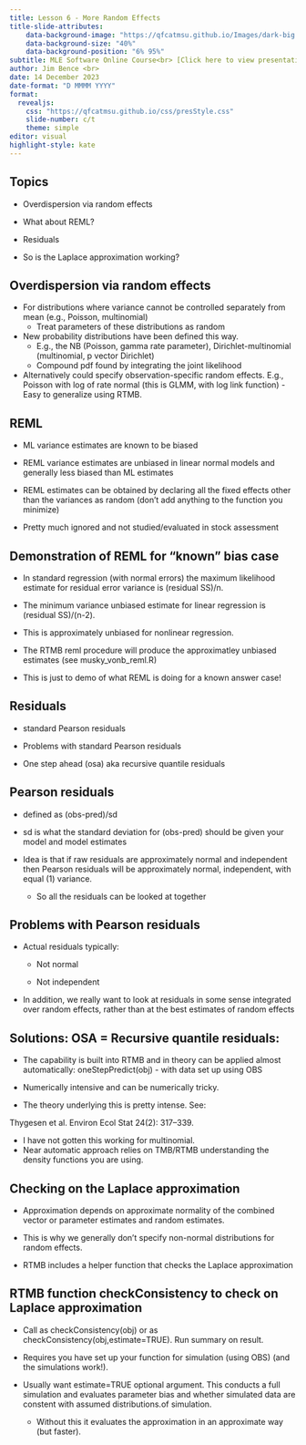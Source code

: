 ```yaml
---
title: Lesson 6 - More Random Effects 
title-slide-attributes:
    data-background-image: "https://qfcatmsu.github.io/Images/dark-big.png"  
    data-background-size: "40%"
    data-background-position: "6% 95%"
subtitle: MLE Software Online Course<br> [Click here to view presentation online](https://qfcatmsu.github.io/MLE-Software/lesson6/MLE_lec6.html){style="position:absolute;top:40%;left:35%;font-size:20px;"}
author: Jim Bence <br>
date: 14 December 2023
date-format: "D MMMM YYYY"
format: 
  revealjs:
    css: "https://qfcatmsu.github.io/css/presStyle.css"
    slide-number: c/t  
    theme: simple 
editor: visual
highlight-style: kate
---
```


## Topics

-   Overdispersion via random effects

-   What about REML?

-   Residuals

-   So is the Laplace approximation working?

## Overdispersion via random effects

-   For distributions where variance cannot be controlled separately from mean (e.g., Poisson, multinomial)
    -   Treat parameters of these distributions as random
-   New probability distributions have been defined this way.
    -   E.g., the NB (Poisson, gamma rate parameter), Dirichlet-multinomial (multinomial, p vector Dirichlet)
    -   Compound pdf found by integrating the joint likelihood
-   Alternatively could specify observation-specific random effects. E.g., Poisson with log of rate normal (this is GLMM, with log link function) - Easy to generalize using RTMB.

## REML

-   ML variance estimates are known to be biased

-   REML variance estimates are unbiased in linear normal models and generally less biased than ML estimates

-   REML estimates can be obtained by declaring all the fixed effects other than the variances as random (don't add anything to the function you minimize)

-   Pretty much ignored and not studied/evaluated in stock assessment

## Demonstration of REML for "known" bias case

-   In standard regression (with normal errors) the maximum likelihood estimate for residual error variance is (residual SS)/n.

-   The minimum variance unbiased estimate for linear regression is (residual SS)/(n-2).

-   This is approximately unbiased for nonlinear regression.

-   The RTMB reml procedure will produce the approximatley unbiased estimates (see musky_vonb_reml.R)

-   This is just to demo of what REML is doing for a known answer case!

## Residuals

-   standard Pearson residuals

-   Problems with standard Pearson residuals

-   One step ahead (osa) aka recursive quantile residuals

## Pearson residuals

-   defined as (obs-pred)/sd

-   sd is what the standard deviation for (obs-pred) should be given your model and model estimates

-   Idea is that if raw residuals are approximately normal and independent then Pearson residuals will be approximately normal, independent, with equal (1) variance.

    -   So all the residuals can be looked at together

## Problems with Pearson residuals

-   Actual residuals typically:

    -   Not normal

    -   Not independent

-   In addition, we really want to look at residuals in some sense integrated over random effects, rather than at the best estimates of random effects

## Solutions: OSA = Recursive quantile residuals:

-   The capability is built into RTMB and in theory can be applied almost automatically: oneStepPredict(obj) - with data set up using OBS

-   Numerically intensive and can be numerically tricky.

-   The theory underlying this is pretty intense. See:

Thygesen et al. Environ Ecol Stat 24(2): 317--339.

-   I have not gotten this working for multinomial.
-   Near automatic approach relies on TMB/RTMB understanding the density functions you are using.

## Checking on the Laplace approximation

-   Approximation depends on approximate normality of the combined vector or parameter estimates and random estimates.

-   This is why we generally don't specify non-normal distributions for random effects.

-   RTMB includes a helper function that checks the Laplace approximation

## RTMB function checkConsistency to check on Laplace approximation

-   Call as checkConsistency(obj) or as checkConsistency(obj,estimate=TRUE). Run summary on result.

-   Requires you have set up your function for simulation (using OBS) (and the simulations work!).

-   Usually want estimate=TRUE optional argument. This conducts a full simulation and evaluates parameter bias and whether simulated data are constent with assumed distributions.of simulation.

    -   Without this it evaluates the approximation in an approximate way (but faster).
